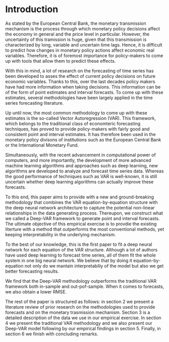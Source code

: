 # Introduction

As stated by the European Central Bank, the monetary transmission mechanism is the process through which monetary policy decisions affect the economy in general and the price level in particular. However, the uncertainty of this tramission is huge, given that this transmission is characterized by long, variable and uncertain time lags. Hence, it is difficult to predict how changes in monetary policy actions affect economic real variables. Therefore, it is of foremost importance for policy-makers to come up with tools that allow them to predict these effects.

With this in mind, a lot of research on the forecasting of time series has been developed to asses the effect of current policy decisions on future economic variables. Thanks to this, over the last decades policy makers have had more information when taking decisions. This information can be of the form of point estimates and interval forecasts. To come up with these estimates, several methodologies have been largely applied in the time series forecasting literature. 

Up until now, the most common methodology to come up with these estimates is the so-called Vector Autoregression (VAR). This framework, which belongs to the traditional class of economteric forecasting techniques, has proved to provide policy-makers with fairly good and consistent point and interval estimates. It has therefore been used in the monetary policy divisons of institutions such as the European Central Bank or the International Monetary Fund. 

Simultaneously, with the recent advancement in computational power of computers, and more importantly, the development of more advanced machine learning algorithms and approaches such as deep learning, new algorithms are developed to analyze and forecast time series data. Whereas the good performance of techniques such as VAR is well-known, it is still uncertain whether deep learning algorithms can actually improve these forecasts. 

To this end, this paper aims to provide with a new and ground-breaking methodology that combines the VAR equation-by-equation structure with the deep neural network architecture to capture the potential non-linear relationships in the data generating process. Thereupon, we construct what we called a Deep-VAR framework to generate point and interval forecasts. The ultimate objective of this empirical exercise is to provdie the existing literture with a method that outperforms the most conventional methods, yet keeping interpretability in the underlying mechanism.

To the best of our knowledge, this is the first paper to fit a deep neural network for each equation of the VAR structure. Although a lot of authors have used deep learning to forecast time series, all of them fit the whole system in one big neural network. We believe that by doing it equation-by-equation not only do we mantain interpretabiliy of the model but also we get better forecasting results.

We find that the Deep-VAR methodology outperforms the traditional VAR framework both in-sample and out-pof-sample. When it comes to forecasts, we also obtain a lower RMSE. 

The rest of the paper is structured as follows: in section 2 we present a literature review of prior research on the methodologies used to provide forecasts and on the monetary trasmission mechanism. Section 3 is a detailed description of the data we use in our empirical exercise. In section 4 we present the traditional VAR methodology and we also present our Deep-VAR model following by our empirical findings in section 5. Finally, in section 6 we finish with concluding remarks. 